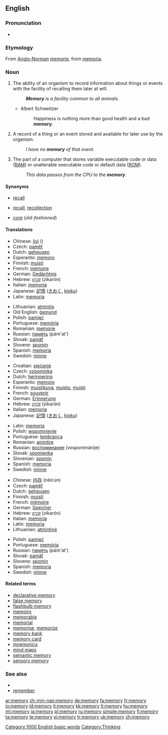 ==English==

{{rank|Greek|island|special|935|memory|proved|plan|pain}}

===Pronunciation===
*{{audio|en-us-memory.ogg|Audio (US)}}

===Etymology===
From [[Anglo-Norman]] [[memorie]], from {{L.}} [[memoria]].

===Noun===
{{en-noun|memor|ies|-}}

# {{uncountable}} The ability of an organism to record information about things or events with the facility of recalling them later at will.
#:'''''Memory''' is a facility common to all animals.''
#* Albert Schweitzer
#*: Happiness is nothing more than good health and a bad '''memory'''.
# A record of a thing or an event stored and available for later use by the organism.
#:''I have no '''memory''' of that event.''
# {{computing}} The part of a computer that stores variable executable code or data ([[RAM]]) or unalterable executable code or default data ([[ROM]]).
#:''This data passes from the CPU to the '''memory'''.''

====Synonyms====
*{{italbrac-colon|ability to recall}} [[recall]]
*{{italbrac-colon|stored record}} [[recall]], [[recollection]]
*{{italbrac-colon|RAM or ROM}} [[core]] (''old-fashioned'')

====Translations====
{{trans-top|ability to recall}}
*Chinese: [[jìyì]] ({{zh-ts|記憶|记忆}})
*Czech: [[paměť]] {{f}}
*Dutch: [[geheugen]]
*Esperanto: [[memoro]]
*Finnish: [[muisti]]
*French: [[mémoire]] {{f}}
*German: [[Gedächtnis]] {{n}}
*Hebrew: [[זכרון]] (zikarón) {{m}}
*Italian: [[memoria]] {{f}}
*Japanese: [[記憶]] ([[きおく]], [[kioku]])
*Latin: [[memoria]] {{f}}
{{trans-mid}}
*Lithuanian: [[atmintis]] {{f}}
*Old English: [[gemynd|ġemynd]]
*Polish: [[pamięć]] {{f}}
*Portuguese: [[memória]] {{f}}
*Romanian: [[memorie]] {{f}}
*Russian: [[память]] (pám'at') {{f}}
*Slovak: [[pamäť]] {{f}}
*Slovene: [[spomin]] {{m}}
*Spanish: [[memoria]] {{f}}
*Swedish: [[minne]] {{n}}
{{trans-bottom}}

{{trans-top|stored record}}
*Croatian: [[sjećanje]]
*Czech: [[vzpomínka]] {{f}}
*Dutch: [[herinnering]]
*Esperanto: [[memoro]]
*Finnish: [[muistikuva]], [[muisto]], [[muisti]]
*French: [[souvenir]] {{m}}
*German: [[Erinnerung]] {{f}}
*Hebrew: [[זכרון]] (zikarón) {{m}}
*Italian: [[memoria]] {{f}}
*Japanese: [[記憶]] ([[きおく]], [[kioku]])
{{trans-mid}}
*Latin: [[memoria]] {{f}}
*Polish: [[wspomnienie]] {{n}}
*Portuguese: [[lembrança]] {{f}}
*Romanian: [[amintire]] {{f}}
*Russian: [[воспоминание]] (vospominánije) {{n}}
*Slovak: [[spomienka]] {{f}}
*Slovenian: [[spomin]] {{m}}
*Spanish: [[memoria]] {{f}}
*Swedish: [[minne]] {{n}}
{{trans-bottom}}

{{trans-top|RAM or ROM}}
*Chinese: [[内存]] (nèicún)
*Czech: [[paměť]] {{f}}
*Dutch: [[geheugen]]
*Finnish: [[muisti]]
*French: [[mémoire]] {{f}}
*German: [[Speicher]] {{m}}
*Hebrew: [[זכרון]] (zikarón) {{m}}
*Italian: [[memoria]] {{f}}
*Latin: [[memoria]] {{f}}
*Lithuanian: [[atmintinė]] {{f}}
{{trans-mid}}
*Polish: [[pamięć]] {{f}}
*Portuguese: [[memória]] {{f}}
*Russian: [[память]] (pám'at') {{f}}
*Slovak: [[pamäť]] {{f}}
*Slovene: [[spomin]] {{m}}
*Spanish: [[memoria]] {{f}}
*Swedish: [[minne]] {{n}}
{{trans-bottom}}

====Related terms====

*[[declarative memory]]
*[[false memory]]
*[[flashbulb memory]]
*[[memoir]]s
*[[memorable]]
*[[memorial]]
*[[memorise]], [[memorize]]
*[[memory bank]]
*[[memory card]]
*[[mnemonics]]
*[[mind maps]]
*[[semantic memory]]
*[[sensory memory]]

===See also===

*{{wikipedia}}
*[[remember]]

[[Category:1000 English basic words]]
[[Category:Thinking]]

[[ar:memory]]
[[zh-min-nan:memory]]
[[de:memory]]
[[fa:memory]]
[[fr:memory]]
[[io:memory]]
[[id:memory]]
[[it:memory]]
[[kk:memory]]
[[lt:memory]]
[[hu:memory]]
[[mt:memory]]
[[ja:memory]]
[[pl:memory]]
[[ru:memory]]
[[simple:memory]]
[[fi:memory]]
[[ta:memory]]
[[te:memory]]
[[vi:memory]]
[[tr:memory]]
[[uk:memory]]
[[zh:memory]]